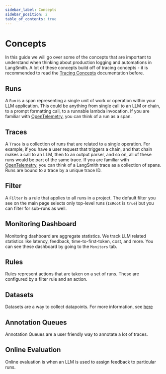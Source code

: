 ```yaml
---
sidebar_label: Concepts
sidebar_position: 2
table_of_contents: true
---
```


# Concepts

In this guide we will go over some of the concepts that are important to understand when thinking about production logging and automations in LangSmith.
A lot of these concepts build off of tracing concepts - it is recommended to read the [Tracing Concepts](/tracing/concepts) documentation before.

## Runs
A `Run` is a span representing a single unit of work or operation within your LLM application. This could be anything from single call to an LLM or chain, to a prompt formatting call, to a runnable lambda invocation. If you are familiar with [OpenTelemetry](https://opentelemetry.io/), you can think of a run as a span.


## Traces
A `Trace` is a collection of runs that are related to a single operation. For example, if you have a user request that triggers a chain, and that chain makes a call to an LLM, then to an output parser, and so on, all of these runs would be part of the same trace. If you are familiar with [OpenTelemetry](https://opentelemetry.io/), you can think of a LangSmith trace as a collection of spans. Runs are bound to a trace by a unique trace ID.

## Filter
A `Filter` is a rule that applies to all runs in a project. The default filter you see on the main page selects only top-level runs (`IsRoot` is `true`) but you can filter for sub-runs as well.

## Monitoring Dashboard

Monitoring dashboard are aggregate statistics. We track LLM related statistics like latency, feedback, time-to-first-token, cost, and more. You can see these dashboard by going to the `Monitors` tab.

## Rules

Rules represent actions that are taken on a set of runs. These are configured by a filter rule and an action.

## Datasets

Datasets are a way to collect datapoints. For more information, see [here](testing/concepts)

## Annotation Queues

Annotation Queues are a user friendly way to annotate a lot of traces.

## Online Evaluation

Online evaluation is when an LLM is used to assign feedback to particular runs.
